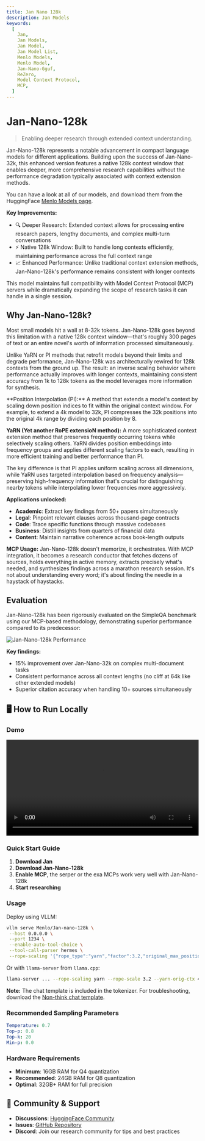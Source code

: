 ```yaml
---
title: Jan Nano 128k
description: Jan Models
keywords:
  [
    Jan,
    Jan Models,
    Jan Model,
    Jan Model List,
    Menlo Models,
    Menlo Model,
    Jan-Nano-Gguf,
    ReZero,
    Model Context Protocol,
    MCP,
  ]
---
```



# Jan-Nano-128k

> Enabling deeper research through extended context understanding.

Jan-Nano-128k represents a notable advancement in compact language models for different applications. Building upon the 
success of Jan-Nano-32k, this enhanced version features a native 128k context window that enables deeper, more comprehensive 
research capabilities without the performance degradation typically associated with context extension methods.

You can have a look at all of our models, and download them from the HuggingFace [Menlo Models page](https://huggingface.co/Menlo).

**Key Improvements:**

- 🔍 Deeper Research: Extended context allows for processing entire research papers, lengthy documents, and complex multi-turn conversations
- ⚡ Native 128k Window: Built to handle long contexts efficiently, maintaining performance across the full context range
- 📈 Enhanced Performance: Unlike traditional context extension methods, Jan-Nano-128k's performance remains consistent with longer contexts

This model maintains full compatibility with Model Context Protocol (MCP) servers while dramatically expanding the scope of research 
tasks it can handle in a single session.


## Why Jan-Nano-128k?

Most small models hit a wall at 8-32k tokens. Jan-Nano-128k goes beyond this limitation with a native 128k context window—that's roughly 
300 pages of text or an entire novel's worth of information processed simultaneously.

Unlike YaRN or PI methods that retrofit models beyond their limits and degrade performance, Jan-Nano-128k was architecturally rewired for 
128k contexts from the ground up. The result: an inverse scaling behavior where performance actually improves with longer contexts, 
maintaining consistent accuracy from 1k to 128k tokens as the model leverages more information for synthesis.


<Callout type="info">
**Position Interpolation (PI):** A method that extends a model's context by scaling down position indices to fit within the original context 
window. For example, to extend a 4k model to 32k, PI compresses the 32k positions into the original 4k range by dividing each position by 8.

**YaRN (Yet another RoPE extensioN method):** A more sophisticated context extension method that preserves frequently occurring tokens while 
selectively scaling others. YaRN divides position embeddings into frequency groups and applies different scaling factors to each, resulting 
in more efficient training and better performance than PI.

The key difference is that PI applies uniform scaling across all dimensions, while YaRN uses targeted interpolation based on frequency analysis—preserving 
high-frequency information that's crucial for distinguishing nearby tokens while interpolating lower frequencies more aggressively.
</Callout>

**Applications unlocked:**
- **Academic**: Extract key findings from 50+ papers simultaneously
- **Legal**: Pinpoint relevant clauses across thousand-page contracts
- **Code**: Trace specific functions through massive codebases
- **Business**: Distill insights from quarters of financial data
- **Content**: Maintain narrative coherence across book-length outputs

**MCP Usage:** Jan-Nano-128k doesn't memorize, it orchestrates. With MCP integration, it becomes a research conductor that fetches dozens 
of sources, holds everything in active memory, extracts precisely what's needed, and synthesizes findings across a marathon research session. It's 
not about understanding every word; it's about finding the needle in a haystack of haystacks.

## Evaluation

Jan-Nano-128k has been rigorously evaluated on the SimpleQA benchmark using our MCP-based methodology, demonstrating superior performance compared to its predecessor:

![Jan-Nano-128k Performance](../_assets/jan-nano-bench.png)

**Key findings:**
- 15% improvement over Jan-Nano-32k on complex multi-document tasks
- Consistent performance across all context lengths (no cliff at 64k like other extended models)
- Superior citation accuracy when handling 10+ sources simultaneously

## 🖥️ How to Run Locally

### Demo

<video width="100%" controls>
  <source src="https://catalog.jan.ai/docs/jan-nano-demo.mp4" type="video/mp4" />
  Your browser does not support the video tag.
</video>

### Quick Start Guide

1. **Download Jan**
2. **Download Jan-Nano-128k**
3. **Enable MCP**, the serper or the exa MCPs work very well with Jan-Nano-128k
4. **Start researching**

### Usage

Deploy using VLLM:

```bash
vllm serve Menlo/Jan-nano-128k \
 --host 0.0.0.0 \
 --port 1234 \
 --enable-auto-tool-choice \
 --tool-call-parser hermes \
 --rope-scaling '{"rope_type":"yarn","factor":3.2,"original_max_position_embeddings":40960}' --max-model-len 131072
```

Or with `llama-server` from `llama.cpp`:

```bash
llama-server ... --rope-scaling yarn --rope-scale 3.2 --yarn-orig-ctx 40960
```

**Note:** The chat template is included in the tokenizer. For troubleshooting, download the [Non-think chat template](https://qwen.readthedocs.io/en/latest/_downloads/c101120b5bebcc2f12ec504fc93a965e/qwen3_nonthinking.jinja).

### Recommended Sampling Parameters

```yaml
Temperature: 0.7
Top-p: 0.8
Top-k: 20
Min-p: 0.0
```

### Hardware Requirements
- **Minimum**: 16GB RAM for Q4 quantization
- **Recommended**: 24GB RAM for Q8 quantization
- **Optimal**: 32GB+ RAM for full precision

## 🤝 Community & Support
- **Discussions**: [HuggingFace Community](https://huggingface.co/Menlo/Jan-nano-128k/discussions)
- **Issues**: [GitHub Repository](https://github.com/menloresearch/deep-research/issues)
- **Discord**: Join our research community for tips and best practices
